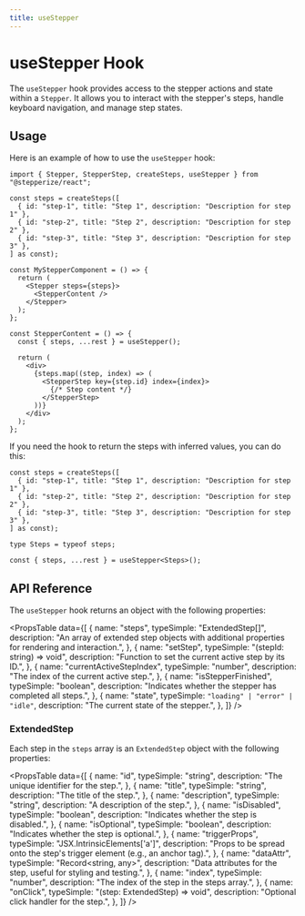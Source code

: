 ```yaml
---
title: useStepper
---
```



# useStepper Hook

The `useStepper` hook provides access to the stepper actions and state within a `Stepper`. It allows you to interact with the stepper's steps, handle keyboard navigation, and manage step states.

## Usage

Here is an example of how to use the `useStepper` hook:

```tsx
import { Stepper, StepperStep, createSteps, useStepper } from "@stepperize/react";

const steps = createSteps([
  { id: "step-1", title: "Step 1", description: "Description for step 1" },
  { id: "step-2", title: "Step 2", description: "Description for step 2" },
  { id: "step-3", title: "Step 3", description: "Description for step 3" },
] as const);

const MyStepperComponent = () => {
  return (
    <Stepper steps={steps}>
      <StepperContent />
    </Stepper>
  );
};

const StepperContent = () => {
  const { steps, ...rest } = useStepper();

  return (
    <div>
      {steps.map((step, index) => (
        <StepperStep key={step.id} index={index}>
          {/* Step content */}
        </StepperStep>
      ))}
    </div>
  );
};
```

If you need the hook to return the steps with inferred values, you can do this:

```tsx {7,9}
const steps = createSteps([
  { id: "step-1", title: "Step 1", description: "Description for step 1" },
  { id: "step-2", title: "Step 2", description: "Description for step 2" },
  { id: "step-3", title: "Step 3", description: "Description for step 3" },
] as const);

type Steps = typeof steps;

const { steps, ...rest } = useStepper<Steps>(); 
```

## API Reference

The `useStepper` hook returns an object with the following properties:

<PropsTable
  data={[
    {
      name: "steps",
      typeSimple: "ExtendedStep[]",
      description: "An array of extended step objects with additional properties for rendering and interaction.",
    },
    {
      name: "setStep",
      typeSimple: "(stepId: string) => void",
      description: "Function to set the current active step by its ID.",
    },
    {
      name: "currentActiveStepIndex",
      typeSimple: "number",
      description: "The index of the current active step.",
    },
    {
      name: "isStepperFinished",
      typeSimple: "boolean",
      description: "Indicates whether the stepper has completed all steps.",
    },
    {
      name: "state",
      typeSimple: `"loading" | "error" | "idle"`,
      description: "The current state of the stepper.",
    },
  ]}
/>

### ExtendedStep

Each step in the `steps` array is an `ExtendedStep` object with the following properties:

<PropsTable
  data={[
    {
      name: "id",
      typeSimple: "string",
      description: "The unique identifier for the step.",
    },
    {
      name: "title",
      typeSimple: "string",
      description: "The title of the step.",
    },
    {
      name: "description",
      typeSimple: "string",
      description: "A description of the step.",
    },
    {
      name: "isDisabled",
      typeSimple: "boolean",
      description: "Indicates whether the step is disabled.",
    },
    {
      name: "isOptional",
      typeSimple: "boolean",
      description: "Indicates whether the step is optional.",
    },
    {
      name: "triggerProps",
      typeSimple: "JSX.IntrinsicElements['a']",
      description: "Props to be spread onto the step's trigger element (e.g., an anchor tag).",
    },
    {
      name: "dataAttr",
      typeSimple: "Record<string, any>",
      description: "Data attributes for the step, useful for styling and testing.",
    },
    {
      name: "index",
      typeSimple: "number",
      description: "The index of the step in the steps array.",
    },
    {
      name: "onClick",
      typeSimple: "(step: ExtendedStep) => void",
      description: "Optional click handler for the step.",
    },
  ]}
/>